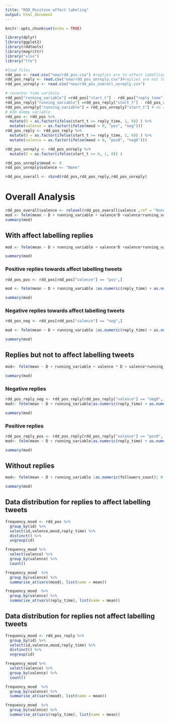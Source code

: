 ```yaml
---
title: "RDD_Positive affect labeling"
output: html_document
---
```


```r
knitr::opts_chunk$set(echo = TRUE)
```

```r
library(dplyr)
library(ggplot2)
library(rddtools)
library(magrittr)
library("xlsx")
library("lfe")
```


```r
#load files
rdd_pos <- read.csv("new/rdd_pos.csv") #replies are to affect labelling tweets
rdd_pos_reply <- read.csv("new/rdd_pos_unreply.csv")#replies are not to affect labelling tweets
rdd_pos_unreply <- read.csv("new/rdd_pos_overall_unreply.csv")
```

```r
# recenter time varibale
rdd_pos["running_variable"] =rdd_pos["start_t"] - rdd_pos["reply_time"]
rdd_pos_reply["running_variable"] =rdd_pos_reply["start_t"] - rdd_pos_reply["reply_time"]
rdd_pos_unreply["running_variable"] = rdd_pos_unreply["start_t"] # no reply time for unreply
# Add dummy variable
rdd_pos <- rdd_pos %>% 
  mutate(D = as.factor(ifelse(start_t >= reply_time, 1, 0)) ) %>%
  mutate(valence = as.factor(ifelse(mood > 0, "pos", "neg")))
rdd_pos_reply <- rdd_pos_reply %>% 
  mutate(D = as.factor(ifelse(start_t >= reply_time, 1, 0)) ) %>%
  mutate(valence = as.factor(ifelse(mood > 0, "pos0", "neg0")))

rdd_pos_unreply <- rdd_pos_unreply %>% 
  mutate(D = as.factor(ifelse(start_t >= 0, 1, 0)) ) 

rdd_pos_unreply$mood <- 0
rdd_pos_unreply$valence <- "None"

rdd_pos_overall <- rbind(rdd_pos,rdd_pos_reply,rdd_pos_unreply)
```

# Overall Analysis
```r
rdd_pos_overall$valence <- relevel(rdd_pos_overall$valence ,ref = "None")
mod <- felm(mean ~ D + running_variable + valence*D +valence*running_variable| as.numeric(reply_time) + as.numeric(followers_count)| 0 |reply_time + followers_count,data = rdd_pos_overall)
summary(mod)

```

## With affect labelling replies

```r
mod <- felm(mean ~ D + running_variable + valence*D +valence*running_variable| as.numeric(reply_time) + as.numeric(followers_count)| 0 |reply_time + followers_count,data = rdd_pos)

summary(mod)
```

### Positive replies towards affect labelling tweets
```r
rdd_pos_pos <- rdd_pos[rdd_pos["valence"] == "pos",]

mod <- felm(mean ~ D + running_variable |as.numeric(reply_time) + as.numeric(followers_count)| 0 |reply_time + followers_count ,data = rdd_pos_pos)

summary(mod)
```

### Negative replies towards affect labelling tweets
```r
rdd_pos_neg <- rdd_pos[rdd_pos["valence"] == "neg",]

mod <- felm(mean ~ D + running_variable |as.numeric(reply_time) + as.numeric(followers_count)| 0 |reply_time + followers_count ,data = rdd_pos_neg)

summary(mod)
```

## Replies but not to affect labelling tweets
```r
mod<- felm(mean ~ D + running_variable + valence * D + valence*running_variable|as.numeric(reply_time) + as.numeric(followers_count)| 0 |reply_time + followers_count ,data = rdd_pos_reply)

summary(mod)
```


### Negative replies
```r
rdd_pos_reply_neg <- rdd_pos_reply[rdd_pos_reply["valence"] == "neg0",]
mod<- felm(mean ~ D + running_variable|as.numeric(reply_time) + as.numeric(followers_count)| 0 |reply_time + followers_count ,data = rdd_pos_reply_neg)

summary(mod)
```


### Positive replies
```r
rdd_pos_reply_pos <- rdd_pos_reply[rdd_pos_reply["valence"] == "pos0",]
mod<- felm(mean ~ D + running_variable|as.numeric(reply_time) + as.numeric(followers_count)| 0 |reply_time + followers_count ,data = rdd_pos_reply_pos)

summary(mod)
```

## Without replies
```r
mod<- felm(mean ~ D + running_variable |as.numeric(followers_count)| 0 | followers_count ,data = rdd_pos_unreply)

summary(mod)
```


## Data distribution for replies to affect labelling tweets
```r
frequency_mood <- rdd_pos %>%
  group_by(id) %>%
  select(id,valence,mood,reply_time) %>%
  distinct() %>%
  ungroup(id)

frequency_mood %>%
  select(valence) %>%
  group_by(valence) %>%
  count()

frequency_mood  %>%
  group_by(valence) %>%
  summarise_at(vars(mood), list(name = mean))

frequency_mood  %>%
  group_by(valence) %>%
  summarise_at(vars(reply_time), list(name = mean))
```
## Data distribution for replies not  affect labelling tweets
```r
frequency_mood <- rdd_pos_reply %>%
  group_by(id) %>%
  select(id,valence,mood,reply_time) %>%
  distinct() %>%
  ungroup(id)

frequency_mood %>%
  select(valence) %>%
  group_by(valence) %>%
  count()

frequency_mood  %>%
  group_by(valence) %>%
  summarise_at(vars(mood), list(name = mean))

frequency_mood  %>%
  group_by(valence) %>%
  summarise_at(vars(reply_time), list(name = mean))
```
